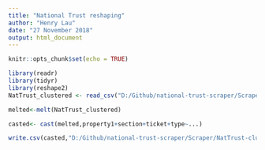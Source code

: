 ```yaml
---
title: "National Trust reshaping"
author: "Henry Lau"
date: "27 November 2018"
output: html_document
---
```


```r
knitr::opts_chunk$set(echo = TRUE)
```

```r
library(readr)
library(tidyr)
library(reshape2)
NatTrust_clustered <- read_csv("D:/Github/national-trust-scraper/Scraper/NatTrust-clustered3.csv")

```
```r
melted<-melt(NatTrust_clustered)
```

```r
casted<- cast(melted,property1+section+ticket+type~...)
```


```r

write.csv(casted,"D:/Github/national-trust-scraper/Scraper/NatTrust-clustered3reshaped.csv")
```